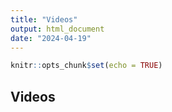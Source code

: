 ```yaml
---
title: "Videos"
output: html_document
date: "2024-04-19"
---
```


```r
knitr::opts_chunk$set(echo = TRUE)
```

## Videos
